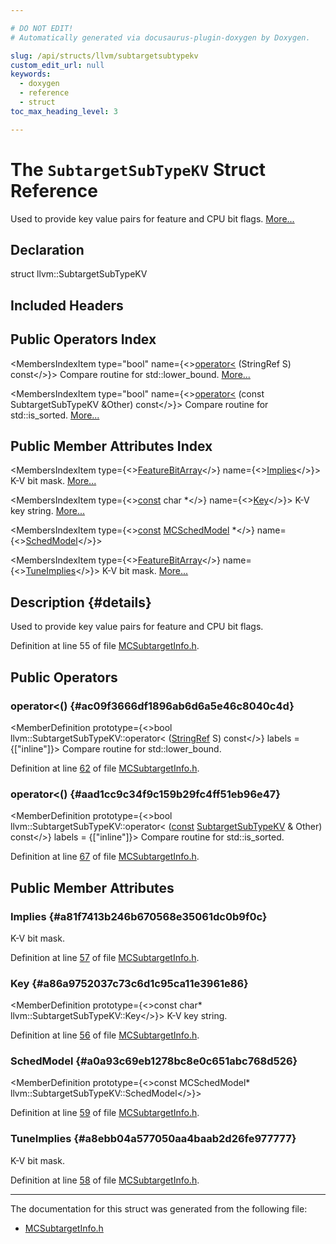 ```yaml
---

# DO NOT EDIT!
# Automatically generated via docusaurus-plugin-doxygen by Doxygen.

slug: /api/structs/llvm/subtargetsubtypekv
custom_edit_url: null
keywords:
  - doxygen
  - reference
  - struct
toc_max_heading_level: 3

---
```





# The `SubtargetSubTypeKV` Struct Reference

<DoxygenPage pluginConfig={pluginConfig}>

Used to provide key value pairs for feature and CPU bit flags. <a href="#details">More...</a>

## Declaration

<CodeBlock>struct llvm::SubtargetSubTypeKV</CodeBlock>

## Included Headers

<IncludesList>
<IncludesListItem
  filePath="llvm/MC/MCSubtargetInfo.h"
  permalink="/docs/api/files/include/include/llvm/include/llvm/mc/mcsubtargetinfo-h"
  isLocal="true" />
</IncludesList>

## Public Operators Index

<MembersIndex>

<MembersIndexItem
  type="bool"
  name={<><a href="#ac09f3666df1896ab6d6a5e46c8040c4d">operator&lt;</a> (StringRef S) const</>}>
Compare routine for std::lower&#95;bound. <a href="#ac09f3666df1896ab6d6a5e46c8040c4d">More...</a>
</MembersIndexItem>

<MembersIndexItem
  type="bool"
  name={<><a href="#aad1cc9c34f9c159b29fc4ff51eb96e47">operator&lt;</a> (const SubtargetSubTypeKV &amp;Other) const</>}>
Compare routine for std::is&#95;sorted. <a href="#aad1cc9c34f9c159b29fc4ff51eb96e47">More...</a>
</MembersIndexItem>

</MembersIndex>

## Public Member Attributes Index

<MembersIndex>

<MembersIndexItem
  type={<><a href="/docs/api/classes/llvm/featurebitarray">FeatureBitArray</a></>}
  name={<><a href="#a81f7413b246b670568e35061dc0b9f0c">Implies</a></>}>
K-V bit mask. <a href="#a81f7413b246b670568e35061dc0b9f0c">More...</a>
</MembersIndexItem>

<MembersIndexItem
  type={<><a href="/docs/api/files/lib/lib/target/lib/target/aarch64/aarch64promoteconstant-cpp/#a90f8350fecae261c25be85d38b451bff">const</a> char &#42;</>}
  name={<><a href="#a86a9752037c73c6d1c95ca11e3961e86">Key</a></>}>
K-V key string. <a href="#a86a9752037c73c6d1c95ca11e3961e86">More...</a>
</MembersIndexItem>

<MembersIndexItem
  type={<><a href="/docs/api/files/lib/lib/target/lib/target/aarch64/aarch64promoteconstant-cpp/#a90f8350fecae261c25be85d38b451bff">const</a> <a href="/docs/api/structs/llvm/mcschedmodel">MCSchedModel</a> &#42;</>}
  name={<><a href="#a0a93c69eb1278bc8e0c651abc768d526">SchedModel</a></>}>
</MembersIndexItem>

<MembersIndexItem
  type={<><a href="/docs/api/classes/llvm/featurebitarray">FeatureBitArray</a></>}
  name={<><a href="#a8ebb04a577050aa4baab2d26fe977777">TuneImplies</a></>}>
K-V bit mask. <a href="#a8ebb04a577050aa4baab2d26fe977777">More...</a>
</MembersIndexItem>

</MembersIndex>

## Description {#details}

Used to provide key value pairs for feature and CPU bit flags.

Definition at line 55 of file <a href="/docs/api/files/include/include/llvm/include/llvm/mc/mcsubtargetinfo-h">MCSubtargetInfo.h</a>.

<SectionDefinition>

## Public Operators

### operator&lt;() {#ac09f3666df1896ab6d6a5e46c8040c4d}

<MemberDefinition
  prototype={<>bool llvm::SubtargetSubTypeKV::operator&lt; (<a href="/docs/api/classes/llvm/stringref">StringRef</a> S) const</>}
  labels = {["inline"]}>
Compare routine for std::lower&#95;bound.

Definition at line <a href="/docs/api/files/include/include/llvm/include/llvm/mc/mcsubtargetinfo-h/#l00062">62</a> of file <a href="/docs/api/files/include/include/llvm/include/llvm/mc/mcsubtargetinfo-h">MCSubtargetInfo.h</a>.
</MemberDefinition>

### operator&lt;() {#aad1cc9c34f9c159b29fc4ff51eb96e47}

<MemberDefinition
  prototype={<>bool llvm::SubtargetSubTypeKV::operator&lt; (<a href="/docs/api/files/lib/lib/target/lib/target/aarch64/aarch64promoteconstant-cpp/#a90f8350fecae261c25be85d38b451bff">const</a> <a href="/docs/api/structs/llvm/subtargetsubtypekv">SubtargetSubTypeKV</a> &amp; Other) const</>}
  labels = {["inline"]}>
Compare routine for std::is&#95;sorted.

Definition at line <a href="/docs/api/files/include/include/llvm/include/llvm/mc/mcsubtargetinfo-h/#l00067">67</a> of file <a href="/docs/api/files/include/include/llvm/include/llvm/mc/mcsubtargetinfo-h">MCSubtargetInfo.h</a>.
</MemberDefinition>

</SectionDefinition>

<SectionDefinition>

## Public Member Attributes

### Implies {#a81f7413b246b670568e35061dc0b9f0c}

<MemberDefinition
  prototype="FeatureBitArray llvm::SubtargetSubTypeKV::Implies">
K-V bit mask.

Definition at line <a href="/docs/api/files/include/include/llvm/include/llvm/mc/mcsubtargetinfo-h/#l00057">57</a> of file <a href="/docs/api/files/include/include/llvm/include/llvm/mc/mcsubtargetinfo-h">MCSubtargetInfo.h</a>.
</MemberDefinition>

### Key {#a86a9752037c73c6d1c95ca11e3961e86}

<MemberDefinition
  prototype={<>const char&#42; llvm::SubtargetSubTypeKV::Key</>}>
K-V key string.

Definition at line <a href="/docs/api/files/include/include/llvm/include/llvm/mc/mcsubtargetinfo-h/#l00056">56</a> of file <a href="/docs/api/files/include/include/llvm/include/llvm/mc/mcsubtargetinfo-h">MCSubtargetInfo.h</a>.
</MemberDefinition>

### SchedModel {#a0a93c69eb1278bc8e0c651abc768d526}

<MemberDefinition
  prototype={<>const MCSchedModel&#42; llvm::SubtargetSubTypeKV::SchedModel</>}>

Definition at line <a href="/docs/api/files/include/include/llvm/include/llvm/mc/mcsubtargetinfo-h/#l00059">59</a> of file <a href="/docs/api/files/include/include/llvm/include/llvm/mc/mcsubtargetinfo-h">MCSubtargetInfo.h</a>.
</MemberDefinition>

### TuneImplies {#a8ebb04a577050aa4baab2d26fe977777}

<MemberDefinition
  prototype="FeatureBitArray llvm::SubtargetSubTypeKV::TuneImplies">
K-V bit mask.

Definition at line <a href="/docs/api/files/include/include/llvm/include/llvm/mc/mcsubtargetinfo-h/#l00058">58</a> of file <a href="/docs/api/files/include/include/llvm/include/llvm/mc/mcsubtargetinfo-h">MCSubtargetInfo.h</a>.
</MemberDefinition>

</SectionDefinition>

<hr/>

The documentation for this struct was generated from the following file:

<ul>
<li><a href="/docs/api/files/include/include/llvm/include/llvm/mc/mcsubtargetinfo-h">MCSubtargetInfo.h</a></li>
</ul>

</DoxygenPage>
